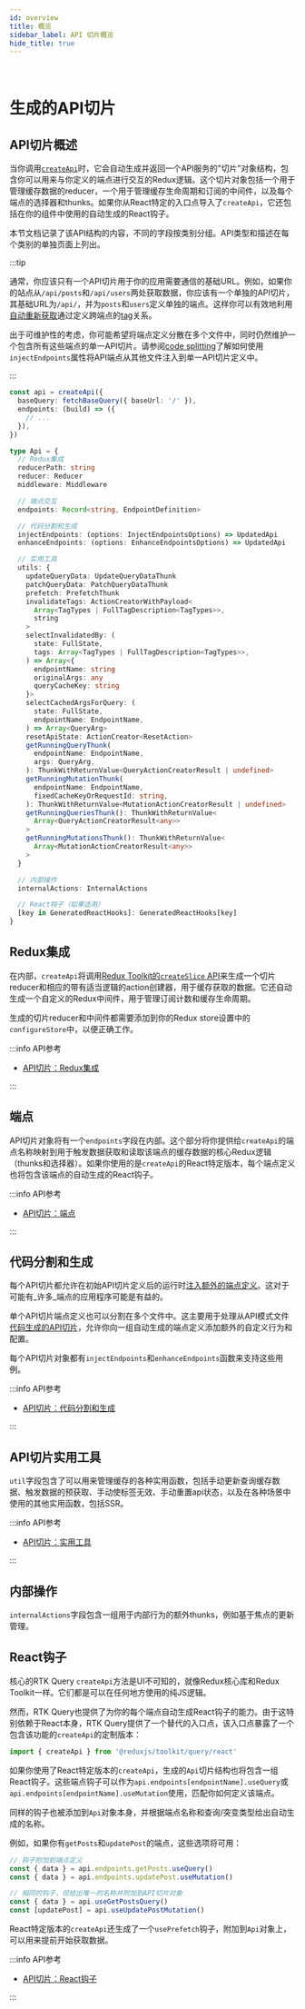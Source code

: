 ```yaml
---
id: overview
title: 概览
sidebar_label: API 切片概览
hide_title: true
---
```


&nbsp;

# 生成的API切片

## API切片概述

当你调用[`createApi`](../createApi.mdx)时，它会自动生成并返回一个API服务的"切片"对象结构，包含你可以用来与你定义的端点进行交互的Redux逻辑。这个切片对象包括一个用于管理缓存数据的reducer，一个用于管理缓存生命周期和订阅的中间件，以及每个端点的选择器和thunks。如果你从React特定的入口点导入了`createApi`，它还包括在你的组件中使用的自动生成的React钩子。

本节文档记录了该API结构的内容，不同的字段按类别分组。API类型和描述在每个类别的单独页面上列出。

:::tip

通常，你应该只有一个API切片用于你的应用需要通信的基础URL。例如，如果你的站点从`/api/posts`和`/api/users`两处获取数据，你应该有一个单独的API切片，其基础URL为`/api/`，并为`posts`和`users`定义单独的端点。这样你可以有效地利用[自动重新获取](../../usage/automated-refetching.mdx)通过定义跨端点的[tag](../../usage/automated-refetching.mdx#tags)关系。

出于可维护性的考虑，你可能希望将端点定义分散在多个文件中，同时仍然维护一个包含所有这些端点的单一API切片。请参阅[code splitting](../../usage/code-splitting.mdx)了解如何使用`injectEndpoints`属性将API端点从其他文件注入到单一API切片定义中。

:::

```ts title="API切片内容" no-transpile
const api = createApi({
  baseQuery: fetchBaseQuery({ baseUrl: '/' }),
  endpoints: (build) => ({
    // ...
  }),
})

type Api = {
  // Redux集成
  reducerPath: string
  reducer: Reducer
  middleware: Middleware

  // 端点交互
  endpoints: Record<string, EndpointDefinition>

  // 代码分割和生成
  injectEndpoints: (options: InjectEndpointsOptions) => UpdatedApi
  enhanceEndpoints: (options: EnhanceEndpointsOptions) => UpdatedApi

  // 实用工具
  utils: {
    updateQueryData: UpdateQueryDataThunk
    patchQueryData: PatchQueryDataThunk
    prefetch: PrefetchThunk
    invalidateTags: ActionCreatorWithPayload<
      Array<TagTypes | FullTagDescription<TagTypes>>,
      string
    >
    selectInvalidatedBy: (
      state: FullState,
      tags: Array<TagTypes | FullTagDescription<TagTypes>>,
    ) => Array<{
      endpointName: string
      originalArgs: any
      queryCacheKey: string
    }>
    selectCachedArgsForQuery: (
      state: FullState,
      endpointName: EndpointName,
    ) => Array<QueryArg>
    resetApiState: ActionCreator<ResetAction>
    getRunningQueryThunk(
      endpointName: EndpointName,
      args: QueryArg,
    ): ThunkWithReturnValue<QueryActionCreatorResult | undefined>
    getRunningMutationThunk(
      endpointName: EndpointName,
      fixedCacheKeyOrRequestId: string,
    ): ThunkWithReturnValue<MutationActionCreatorResult | undefined>
    getRunningQueriesThunk(): ThunkWithReturnValue<
      Array<QueryActionCreatorResult<any>>
    >
    getRunningMutationsThunk(): ThunkWithReturnValue<
      Array<MutationActionCreatorResult<any>>
    >
  }

  // 内部操作
  internalActions: InternalActions

  // React钩子（如果适用）
  [key in GeneratedReactHooks]: GeneratedReactHooks[key]
}
```

## Redux集成

在内部，`createApi`将调用[Redux Toolkit的`createSlice` API](https://ouweiya.github.io/redux-toolkit-zh/api/createSlice)来生成一个切片reducer和相应的带有适当逻辑的action创建器，用于缓存获取的数据。它还自动生成一个自定义的Redux中间件，用于管理订阅计数和缓存生命周期。

生成的切片reducer和中间件都需要添加到你的Redux store设置中的`configureStore`中，以便正确工作。

:::info API参考

- [API切片：Redux集成](./redux-integration.mdx)

:::

## 端点

API切片对象将有一个`endpoints`字段在内部。这个部分将你提供给`createApi`的端点名称映射到用于触发数据获取和读取该端点的缓存数据的核心Redux逻辑（thunks和选择器）。如果你使用的是`createApi`的React特定版本，每个端点定义也将包含该端点的自动生成的React钩子。

:::info API参考

- [API切片：端点](./endpoints.mdx)

:::

## 代码分割和生成

每个API切片都允许在初始API切片定义后的运行时[注入额外的端点定义](../../usage/code-splitting.mdx)。这对于可能有_许多_端点的应用程序可能是有益的。

单个API切片端点定义也可以分割在多个文件中。这主要用于处理从API模式文件[代码生成的API切片](../../usage/code-generation.mdx)，允许你向一组自动生成的端点定义添加额外的自定义行为和配置。

每个API切片对象都有`injectEndpoints`和`enhanceEndpoints`函数来支持这些用例。

:::info API参考

- [API切片：代码分割和生成](./code-splitting.mdx)

:::


## API切片实用工具

`util`字段包含了可以用来管理缓存的各种实用函数，包括手动更新查询缓存数据、触发数据的预获取、手动使标签无效、手动重置api状态，以及在各种场景中使用的其他实用函数，包括SSR。

:::info API参考

- [API切片：实用工具](./api-slice-utils.mdx)

:::

## 内部操作

`internalActions`字段包含一组用于内部行为的额外thunks，例如基于焦点的更新管理。

## React钩子

核心的RTK Query `createApi`方法是UI不可知的，就像Redux核心库和Redux Toolkit一样。它们都是可以在任何地方使用的纯JS逻辑。

然而，RTK Query也提供了为你的每个端点自动生成React钩子的能力。由于这特别依赖于React本身，RTK Query提供了一个替代的入口点，该入口点暴露了一个包含该功能的`createApi`的定制版本：

```js
import { createApi } from '@reduxjs/toolkit/query/react'
```

如果你使用了React特定版本的`createApi`，生成的`Api`切片结构也将包含一组React钩子。这些端点钩子可以作为`api.endpoints[endpointName].useQuery`或`api.endpoints[endpointName].useMutation`使用，匹配你如何定义该端点。

同样的钩子也被添加到`Api`对象本身，并根据端点名称和查询/突变类型给出自动生成的名称。

例如，如果你有`getPosts`和`updatePost`的端点，这些选项将可用：

```ts title="生成的React钩子名称" no-transpile
// 钩子附加到端点定义
const { data } = api.endpoints.getPosts.useQuery()
const { data } = api.endpoints.updatePost.useMutation()

// 相同的钩子，但给出唯一的名称并附加到API切片对象
const { data } = api.useGetPostsQuery()
const [updatePost] = api.useUpdatePostMutation()
```

React特定版本的`createApi`还生成了一个`usePrefetch`钩子，附加到`Api`对象上，可以用来提前开始获取数据。

:::info API参考

- [API切片：React钩子](./hooks.mdx)

:::
